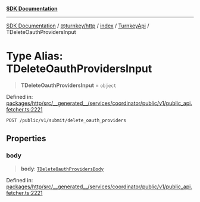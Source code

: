 [**SDK Documentation**](../../../../../../README.mdx)

***

[SDK Documentation](../../../../../../packages.mdx) / [@turnkey/http](../../../../README.mdx) / [index](../../../README.mdx) / [TurnkeyApi](../README.mdx) / TDeleteOauthProvidersInput

# Type Alias: TDeleteOauthProvidersInput

> **TDeleteOauthProvidersInput** = `object`

Defined in: [packages/http/src/\_\_generated\_\_/services/coordinator/public/v1/public\_api.fetcher.ts:2221](https://github.com/tkhq/sdk/blob/fd49bfe86475c8603b3eb385aa101efa36fa32fc/packages/http/src/__generated__/services/coordinator/public/v1/public_api.fetcher.ts#L2221)

`POST /public/v1/submit/delete_oauth_providers`

## Properties

### body

> **body**: [`TDeleteOauthProvidersBody`](TDeleteOauthProvidersBody.mdx)

Defined in: [packages/http/src/\_\_generated\_\_/services/coordinator/public/v1/public\_api.fetcher.ts:2221](https://github.com/tkhq/sdk/blob/fd49bfe86475c8603b3eb385aa101efa36fa32fc/packages/http/src/__generated__/services/coordinator/public/v1/public_api.fetcher.ts#L2221)
